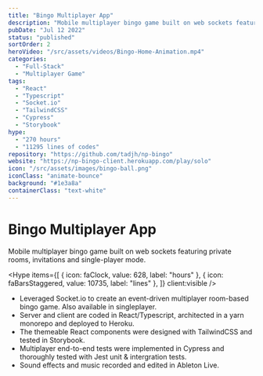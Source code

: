 ```yaml
---
title: "Bingo Multiplayer App"
description: "Mobile multiplayer bingo game built on web sockets featuring private rooms, invitations and single-player mode."
pubDate: "Jul 12 2022"
status: "published"
sortOrder: 2
heroVideo: "/src/assets/videos/Bingo-Home-Animation.mp4"
categories:
  - "Full-Stack"
  - "Multiplayer Game"
tags:
  - "React"
  - "Typescript"
  - "Socket.io"
  - "TailwindCSS"
  - "Cypress"
  - "Storybook"
hype:
  - "270 hours"
  - "11295 lines of codes"
repository: "https://github.com/tadjh/np-bingo"
website: "https://np-bingo-client.herokuapp.com/play/solo"
icon: "/src/assets/images/bingo-ball.png"
iconClass: "animate-bounce"
background: "#1e3a8a"
containerClass: "text-white"
---
```



# Bingo Multiplayer App

Mobile multiplayer bingo game built on web sockets featuring private rooms, invitations and single-player mode.

<Hype
  items={[
    { icon: faClock, value: 628, label: "hours" },
    { icon: faBarsStaggered, value: 10735, label: "lines" },
  ]}
  client:visible
/>

- Leveraged Socket.io to create an event-driven multiplayer room-based bingo game. Also available in singleplayer.
- Server and client are coded in React/Typescript, architected in a yarn monorepo and deployed to Heroku.
- The themeable React components were designed with TailwindCSS and tested in Storybook.
- Multiplayer end-to-end tests were implemented in Cypress and thoroughly tested with Jest unit &#38; intergration tests.
- Sound effects and music recorded and edited in Ableton Live.
